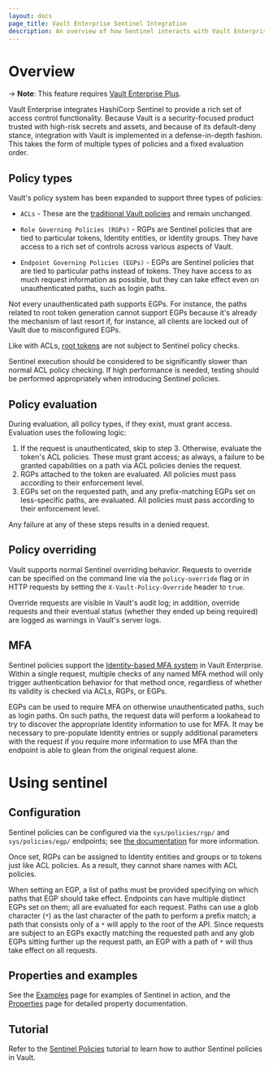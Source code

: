 ```yaml
---
layout: docs
page_title: Vault Enterprise Sentinel Integration
description: An overview of how Sentinel interacts with Vault Enterprise.
---
```


# Overview

-> **Note**: This feature requires [Vault Enterprise Plus](https://www.hashicorp.com/products/vault/).

Vault Enterprise integrates HashiCorp Sentinel to provide a rich set of access
control functionality. Because Vault is a security-focused product trusted with
high-risk secrets and assets, and because of its default-deny stance,
integration with Vault is implemented in a defense-in-depth fashion. This takes
the form of multiple types of policies and a fixed evaluation order.

## Policy types

Vault's policy system has been expanded to support three types of policies:

- `ACLs` - These are the [traditional Vault
  policies](/vault/docs/concepts/policies) and remain unchanged.

- `Role Governing Policies (RGPs)` - RGPs are Sentinel policies that are tied
  to particular tokens, Identity entities, or Identity groups. They have access
  to a rich set of controls across various aspects of Vault.

- `Endpoint Governing Policies (EGPs)` - EGPs are Sentinel policies that are
  tied to particular paths instead of tokens. They have access to as much
  request information as possible, but they can take effect even on
  unauthenticated paths, such as login paths.

Not every unauthenticated path supports EGPs. For instance, the paths related
to root token generation cannot support EGPs because it's already the mechanism
of last resort if, for instance, all clients are locked out of Vault due to
misconfigured EGPs.

Like with ACLs, [root tokens](/vault/docs/concepts/tokens#root-tokens)
are not subject to Sentinel policy checks.

Sentinel execution should be considered to be significantly slower than normal
ACL policy checking. If high performance is needed, testing should be performed
appropriately when introducing Sentinel policies.

## Policy evaluation

During evaluation, all policy types, if they exist, must grant access.
Evaluation uses the following logic:

1. If the request is unauthenticated, skip to step 3. Otherwise, evaluate the
   token's ACL policies. These must grant access; as always, a failure to be
   granted capabilities on a path via ACL policies denies the request.
2. RGPs attached to the token are evaluated. All policies must pass according
   to their enforcement level.
3. EGPs set on the requested path, and any prefix-matching EGPs set on
   less-specific paths, are evaluated. All policies must pass according to
   their enforcement level.

Any failure at any of these steps results in a denied request.

## Policy overriding

Vault supports normal Sentinel overriding behavior. Requests to override can be
specified on the command line via the `policy-override` flag or in HTTP
requests by setting the `X-Vault-Policy-Override` header to `true`.

Override requests are visible in Vault's audit log; in addition, override
requests and their eventual status (whether they ended up being required) are
logged as warnings in Vault's server logs.

## MFA

Sentinel policies support the [Identity-based MFA
system](/vault/docs/enterprise/mfa) in Vault Enterprise. Within a single
request, multiple checks of any named MFA method will only trigger
authentication behavior for that method once, regardless of whether its
validity is checked via ACLs, RGPs, or EGPs.

EGPs can be used to require MFA on otherwise unauthenticated paths, such as
login paths. On such paths, the request data will perform a lookahead to try to
discover the appropriate Identity information to use for MFA. It may be
necessary to pre-populate Identity entries or supply additional parameters with
the request if you require more information to use MFA than the endpoint is
able to glean from the original request alone.

# Using sentinel

## Configuration

Sentinel policies can be configured via the `sys/policies/rgp/` and
`sys/policies/egp/` endpoints; see [the
documentation](/vault/api-docs/system/policies) for more information.

Once set, RGPs can be assigned to Identity entities and groups or to tokens
just like ACL policies. As a result, they cannot share names with ACL policies.

When setting an EGP, a list of paths must be provided specifying on which paths
that EGP should take effect. Endpoints can have multiple distinct EGPs set on
them; all are evaluated for each request. Paths can use a glob character (`*`)
as the last character of the path to perform a prefix match; a path that
consists only of a `*` will apply to the root of the API. Since requests are
subject to an EGPs exactly matching the requested path and any glob EGPs
sitting further up the request path, an EGP with a path of `*` will thus take
effect on all requests.

## Properties and examples

See the [Examples](/vault/docs/enterprise/sentinel/examples) page for examples
of Sentinel in action, and the
[Properties](/vault/docs/enterprise/sentinel/properties) page for detailed
property documentation.

## Tutorial

Refer to the [Sentinel Policies](https://learn.hashicorp.com/vault/identity-access-management/iam-sentinel)
tutorial to learn how to author Sentinel policies in Vault.
